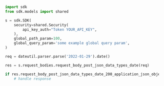 ```python showLineNumbers copy filename="Request Body Post Json Data Types Date usage example"
import sdk
from sdk.models import shared

s = sdk.SDK(
    security=shared.Security(
        api_key_auth="Token YOUR_API_KEY",
    ),
    global_path_param=100,
    global_query_param='some example global query param',
)

req = dateutil.parser.parse('2022-01-29').date()

res = s.request_bodies.request_body_post_json_data_types_date(req)

if res.request_body_post_json_data_types_date_200_application_json_object is not None:
    # handle response
```
